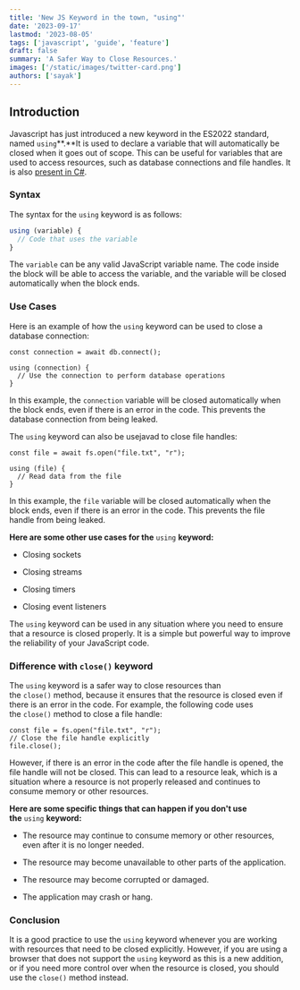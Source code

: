 ```yaml
---
title: 'New JS Keyword in the town, "using"'
date: '2023-09-17'
lastmod: '2023-08-05'
tags: ['javascript', 'guide', 'feature']
draft: false
summary: 'A Safer Way to Close Resources.'
images: ['/static/images/twitter-card.png']
authors: ['sayak']
---
```


<TOCInline toc={props.toc} exclude="Introduction" />

## Introduction

Javascript has just introduced a new keyword in the ES2022 standard, named `using`**.**It is used to declare a variable that will automatically be closed when it goes out of scope. This can be useful for variables that are used to access resources, such as database connections and file handles. It is also [present in C#](https://learn.microsoft.com/en-us/dotnet/csharp/language-reference/statements/using).

### Syntax

The syntax for the `using` keyword is as follows:

```js:using.js
using (variable) {
  // Code that uses the variable
}
```

The `variable` can be any valid JavaScript variable name. The code inside the block will be able to access the variable, and the variable will be closed automatically when the block ends.

### Use Cases

Here is an example of how the `using` keyword can be used to close a database connection:

```
const connection = await db.connect();

using (connection) {
  // Use the connection to perform database operations
}
```

In this example, the `connection` variable will be closed automatically when the block ends, even if there is an error in the code. This prevents the database connection from being leaked.

The `using` keyword can also be usejavad to close file handles:

```
const file = await fs.open("file.txt", "r");

using (file) {
  // Read data from the file
}
```

In this example, the `file` variable will be closed automatically when the block ends, even if there is an error in the code. This prevents the file handle from being leaked.

**Here are some other use cases for the** `using` **keyword:**

- Closing sockets

- Closing streams

- Closing timers

- Closing event listeners

The `using` keyword can be used in any situation where you need to ensure that a resource is closed properly. It is a simple but powerful way to improve the reliability of your JavaScript code.

### Difference with `close()` keyword

The `using` keyword is a safer way to close resources than the `close()` method, because it ensures that the resource is closed even if there is an error in the code. For example, the following code uses the `close()` method to close a file handle:

```
const file = fs.open("file.txt", "r");
// Close the file handle explicitly
file.close();
```

However, if there is an error in the code after the file handle is opened, the file handle will not be closed. This can lead to a resource leak, which is a situation where a resource is not properly released and continues to consume memory or other resources.

**Here are some specific things that can happen if you don't use the** `using` **keyword:**

- The resource may continue to consume memory or other resources, even after it is no longer needed.

- The resource may become unavailable to other parts of the application.

- The resource may become corrupted or damaged.

- The application may crash or hang.

### Conclusion

It is a good practice to use the `using` keyword whenever you are working with resources that need to be closed explicitly. However, if you are using a browser that does not support the `using` keyword as this is a new addition, or if you need more control over when the resource is closed, you should use the `close()` method instead.
